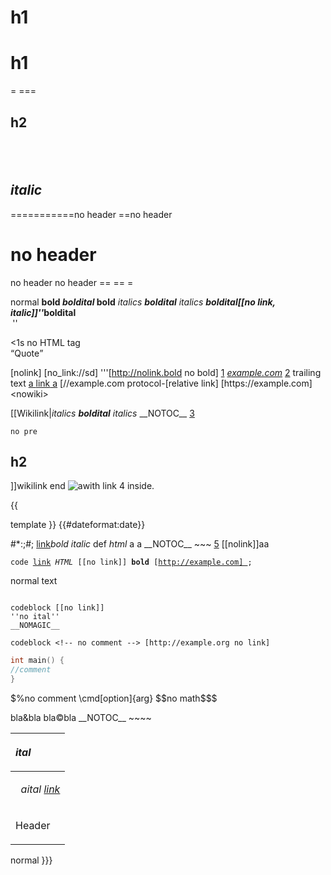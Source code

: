 = h1=
=h1==
===
==h2==
==&nbsp;==
=={{template}}==
==''italic''==
===========no header
==no header
=no header=no header
no header ==
==
=

normal '''bold ''boldital'' bold'''
''italics '''boldital''' italics''
'''''boldital'''''
''<nowiki>[[no link, italic]]</nowiki>{{template}}''
'''''boldital<!--comment--><br /> &nbsp;'''''

<1s no HTML tag
<br /><q>Quote</q><!--comment-->

[nolink]
[no_link://sd]
'''[http://nolink.bold
no bold]
[mailto:bla@bla.de]
[https://example.com  <!--comment-->''example.com'']
[HTTPS://EXAMPLE.COM] trailing text
[http://example.com a [[link]] a]
[//example.com protocol-[relative link]
<nowiki>[https://example.com]<nowiki></nowiki></nowiki>

[[Wikilink|''italics '''boldital''' italics''
__NOTOC__
[http://noextlink-in-wikilink.com]
 no pre
==h2==
]]wikilink end
[[File:image.svg|thumb|<!--description--> <i>a</i>'''with''' [[link]] [http://link.org] inside.]]

{{template <!-- skdjfh -->
 |parameter|key = [[link|value]]&nbsp;[https://example.com text] <nowiki><!-- --></nowiki>a=''ital''
'''bold''' '''''bolditalic'''''|{{recursive|p|k=v<br />}}}}
{{not
a template}}
{{
	 
template
}}
{{msg:xyz}} {{raw:xyz}} {{msgnw:xyz}} {{subst:xyz}} {{safesubst:xyz}} {{:xyz}}
{{#dateformat:date}}
{{NAMESPACE}}

#*:;#; [[link]]''bold italic'' def <i>html</i> a&nbsp;a __NOTOC__ ~~~ <!--com--> [http://example.org] <nowiki>[[nolink]]</nowiki>a{{nbsp}}a

 code [[link]] <i>HTML</i> <nowiki>[[no link]]</nowiki> '''bold''' [http://example.com]&nbsp;
normal text
    <nowiki>
codeblock [[no link]]
''no ital''
__NOMAGIC__
</nowiki>
 <pre style="sdf">
codeblock <!-- no comment --> [http://example.org no link]
</pre>
<syntaxhighlight style="" lang='c'style="">
int main() {
//comment
}
</syntaxhighlight>
<math display="\nocmd">%no comment
\cmd[option]{arg}
$$no math$$</math>

bla&amp;bla&#9;bla&#x00A9;bla
__NOTOC__ ~~~~

  	{|
 ! style="text-align:left;"| ''ital''
|-
|&nbsp;<!-- comment --><i>a</i>''ital [[link]]''
  |[[link]]<nowiki>''no ital''</nowiki>
|[[File:image.svg|thumb|<!--description--> <i>a</i>'''with''' [[link]] [http://example.org] inside.]]
|-
!Header
|
|[[http://example.org]]
  |}
normal
{{{1| {{{2|&nbsp;}}} }}}
